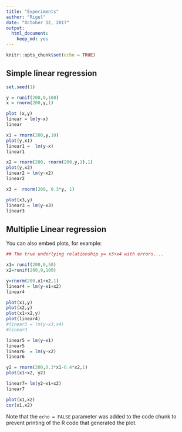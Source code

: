 ```yaml
---
title: "Experiments"
author: "Rigel"
date: "October 12, 2017"
output: 
  html_document: 
    keep_md: yes
---
```


```r
knitr::opts_chunk$set(echo = TRUE)
```


## Simple linear regression
```r

set.seed(1)

y = runif(200,0,100)
x = rnorm(200,y,1)

plot (x,y)
linear = lm(y~x)
linear

x1 = rnorm(200,y,10)
plot(y,x1)
linear1 =  lm(y~x)
linear1

x2 = rnorm(200, rnorm(200,y,1),1)
plot(y,x2)
linear2 = lm(y~x2)
linear2

x3 =  rnorm(200, 0.3*y, 1)

plot(x3,y)
linear3 = lm(y~x3)
linear3
```

## Multiplie Linear regression

You can also embed plots, for example:

```r

## The true underlying relationship y= x3+x4 with errors....

x1= runif(200,0,50)
x2=runif(200,0,100)

y=rnorm(200,x1+x2,1)
linear4 = lm(y~x1+x2)
linear4

plot(x1,y)
plot(x2,y)
plot(x1+x2,y)
plot(linear4)
#linear3 = lm(y~x3,x4)
#linear3

linear5 = lm(y~x1)
linear5
linear6  = lm(y~x2)
linear6

y2 = rnorm(200,0.3*x1-0.4*x2,1)
plot(x1+x2, y2)

linear7= lm(y2~x1+x2)
linear7

plot(x1,x2)
cor(x1,x2)
```

Note that the `echo = FALSE` parameter was added to the code chunk to prevent printing of the R code that generated the plot.
